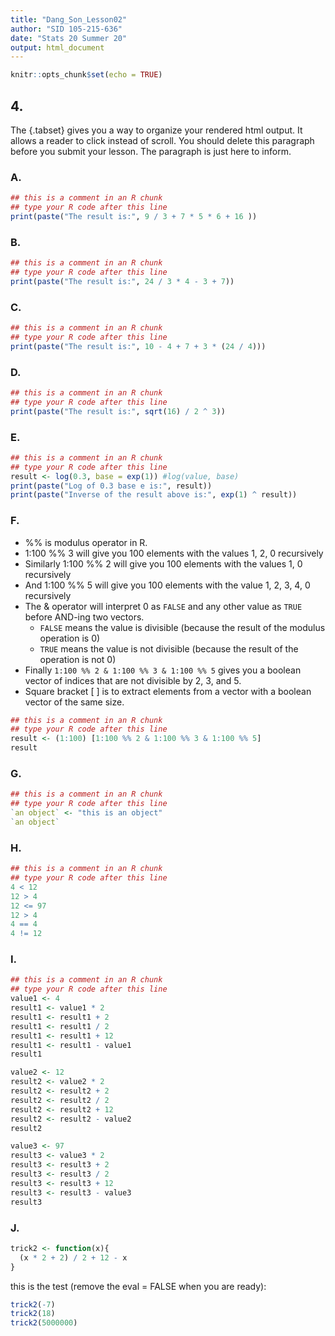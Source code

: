 ```yaml
---
title: "Dang_Son_Lesson02"
author: "SID 105-215-636"
date: "Stats 20 Summer 20"
output: html_document
---
```


```r
knitr::opts_chunk$set(echo = TRUE)
```

## 4. {.tabset}

The {.tabset} gives you a way to organize your rendered html output.  It allows a reader to click instead of scroll.  You should delete this paragraph before you submit your lesson. The paragraph is just here to inform.

### A.

```r
## this is a comment in an R chunk
## type your R code after this line
print(paste("The result is:", 9 / 3 + 7 * 5 * 6 + 16 ))
```

### B.

```r
## this is a comment in an R chunk
## type your R code after this line
print(paste("The result is:", 24 / 3 * 4 - 3 + 7))
```

### C.

```r
## this is a comment in an R chunk
## type your R code after this line
print(paste("The result is:", 10 - 4 + 7 + 3 * (24 / 4)))
```

### D.

```r
## this is a comment in an R chunk
## type your R code after this line
print(paste("The result is:", sqrt(16) / 2 ^ 3))
```

### E.

```r
## this is a comment in an R chunk
## type your R code after this line
result <- log(0.3, base = exp(1)) #log(value, base)
print(paste("Log of 0.3 base e is:", result))
print(paste("Inverse of the result above is:", exp(1) ^ result))
```

### F.
* %% is modulus operator in R.
* 1:100 %% 3 will give you 100 elements with the values 1, 2, 0 recursively
* Similarly 1:100 %% 2 will give you 100 elements with the values 1, 0 recursively
* And 1:100 %% 5 will give you 100 elements with the value 1, 2, 3, 4, 0 recursively
* The & operator will interpret 0 as `FALSE` and any other value as `TRUE` before AND-ing two vectors.
  + `FALSE` means the value is divisible (because the result of the modulus operation is 0)
  + `TRUE` means the value is not divisible (because the result of the operation is not 0)
* Finally `1:100 %% 2 & 1:100 %% 3 & 1:100 %% 5` gives you a boolean vector of indices that are not divisible by 2, 3, and 5.
- Square bracket [ ] is to extract elements from a vector with a boolean vector of the same size.
```r
## this is a comment in an R chunk
## type your R code after this line
result <- (1:100) [1:100 %% 2 & 1:100 %% 3 & 1:100 %% 5]
result
```

### G.

```r
## this is a comment in an R chunk
## type your R code after this line
`an object` <- "this is an object"
`an object`
```

### H.

```r
## this is a comment in an R chunk
## type your R code after this line
4 < 12
12 > 4
12 <= 97
12 > 4
4 == 4
4 != 12
```

### I.

```r
## this is a comment in an R chunk
## type your R code after this line
value1 <- 4
result1 <- value1 * 2
result1 <- result1 + 2
result1 <- result1 / 2
result1 <- result1 + 12
result1 <- result1 - value1
result1

value2 <- 12
result2 <- value2 * 2
result2 <- result2 + 2
result2 <- result2 / 2
result2 <- result2 + 12
result2 <- result2 - value2
result2

value3 <- 97
result3 <- value3 * 2
result3 <- result3 + 2
result3 <- result3 / 2
result3 <- result3 + 12
result3 <- result3 - value3
result3
```

### J.

```r
trick2 <- function(x){
  (x * 2 + 2) / 2 + 12 - x
}
```

this is the test (remove the eval = FALSE when you are ready):

```r
trick2(-7)
trick2(18)
trick2(5000000)
```